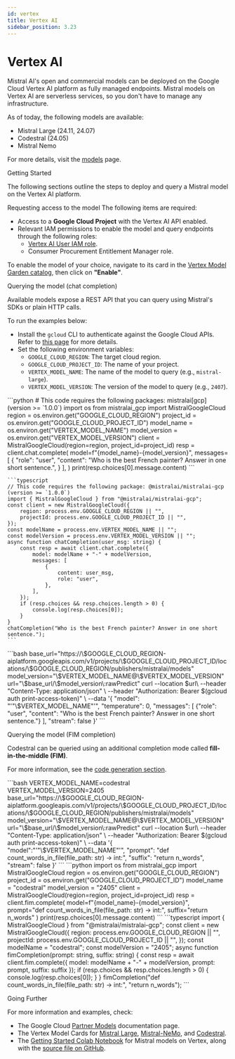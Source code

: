 ```yaml
---
id: vertex
title: Vertex AI
sidebar_position: 3.23
---
```


# Vertex AI
Mistral AI's open and commercial models can be deployed on the Google Cloud Vertex AI platform as fully managed endpoints. Mistral models on Vertex AI are serverless services, so you don't have to manage any infrastructure.

As of today, the following models are available:
- Mistral Large (24.11, 24.07)
- Codestral (24.05)
- Mistral Nemo

For more details, visit the [models](../../../getting-started/models/models_overview) page.

<SectionTab as="h1" sectionId="getting-started">Getting Started</SectionTab>

The following sections outline the steps to deploy and query a Mistral model on the Vertex AI platform.

<SectionTab as="h2" variant="secondary" sectionId="requesting-access-to-the-model">Requesting access to the model</SectionTab>
The following items are required:
- Access to a **Google Cloud Project** with the Vertex AI API enabled.
- Relevant IAM permissions to enable the model and query endpoints through the following roles:
  - [Vertex AI User IAM role](https://cloud.google.com/vertex-ai/docs/general/access-control#aiplatform.user).
  - Consumer Procurement Entitlement Manager role.

To enable the model of your choice, navigate to its card in the [Vertex Model Garden catalog](https://cloud.google.com/vertex-ai/generative-ai/docs/model-garden/explore-models), then click on **"Enable"**.

<SectionTab as="h2" variant="secondary" sectionId="querying-the-model-chat">Querying the model (chat completion)</SectionTab>

Available models expose a REST API that you can query using Mistral's SDKs or plain HTTP calls.

To run the examples below:
- Install the `gcloud` CLI to authenticate against the Google Cloud APIs. Refer to [this page](https://cloud.google.com/docs/authentication/provide-credentials-adc#google-idp) for more details.
- Set the following environment variables:
  - `GOOGLE_CLOUD_REGION`: The target cloud region.
  - `GOOGLE_CLOUD_PROJECT_ID`: The name of your project.
  - `VERTEX_MODEL_NAME`: The name of the model to query (e.g., `mistral-large`).
  - `VERTEX_MODEL_VERSION`: The version of the model to query (e.g., `2407`).

<Tabs>
  <TabItem value="python" label="Python">
    ```python
    # This code requires the following packages: mistralai[gcp] (version >= `1.0.0`)
    import os
    from mistralai_gcp import MistralGoogleCloud
    region = os.environ.get("GOOGLE_CLOUD_REGION")
    project_id = os.environ.get("GOOGLE_CLOUD_PROJECT_ID")
    model_name = os.environ.get("VERTEX_MODEL_NAME")
    model_version = os.environ.get("VERTEX_MODEL_VERSION")
    client = MistralGoogleCloud(region=region, project_id=project_id)
    resp = client.chat.complete(
        model=f"{model_name}-{model_version}",
        messages=[
            {
                "role": "user",
                "content": "Who is the best French painter? Answer in one short sentence.",
            }
        ],
    )
    print(resp.choices[0].message.content)
    ```
  </TabItem>
  <TabItem value="ts" label="TypeScript">

    ```typescript
    // This code requires the following package: @mistralai/mistralai-gcp (version >= `1.0.0`)
    import { MistralGoogleCloud } from "@mistralai/mistralai-gcp";
    const client = new MistralGoogleCloud({
        region: process.env.GOOGLE_CLOUD_REGION || "",
        projectId: process.env.GOOGLE_CLOUD_PROJECT_ID || "",
    });
    const modelName = process.env.VERTEX_MODEL_NAME || "";
    const modelVersion = process.env.VERTEX_MODEL_VERSION || "";
    async function chatCompletion(user_msg: string) {
        const resp = await client.chat.complete({
            model: modelName + "-" + modelVersion,
            messages: [
                {
                    content: user_msg,
                    role: "user",
                },
            ],
        });
        if (resp.choices && resp.choices.length > 0) {
            console.log(resp.choices[0]);
        }
    }
    chatCompletion("Who is the best French painter? Answer in one short sentence.");
    ```
  </TabItem>
  <TabItem value="curl" label="curl" default>
    ```bash
    base_url="https://\$GOOGLE_CLOUD_REGION-aiplatform.googleapis.com/v1/projects/\$GOOGLE_CLOUD_PROJECT_ID/locations/\$GOOGLE_CLOUD_REGION/publishers/mistralai/models"
    model_version="\$VERTEX_MODEL_NAME@\$VERTEX_MODEL_VERSION"
    url="\$base_url/\$model_version\:rawPredict"
    curl --location $url\
      --header "Content-Type: application/json" \
      --header "Authorization: Bearer $(gcloud auth print-access-token)" \
      --data '{
          "model": "'"\$VERTEX_MODEL_NAME"'",
          "temperature": 0,
          "messages": [
            {"role": "user", "content": "Who is the best French painter? Answer in one short sentence."}
          ],
          "stream": false
        }'
    ```
  </TabItem>
</Tabs>

<SectionTab as="h2" variant="secondary" sectionId="querying-the-model-fim">Querying the model (FIM completion)</SectionTab>

Codestral can be queried using an additional completion mode called **fill-in-the-middle (FIM)**.

For more information, see the [code generation section](../../../capabilities/code_generation).

<Tabs>
  <TabItem value="curl" label="cURL">
    ```bash
    VERTEX_MODEL_NAME=codestral
    VERTEX_MODEL_VERSION=2405
    base_url="https://\$GOOGLE_CLOUD_REGION-aiplatform.googleapis.com/v1/projects/\$GOOGLE_CLOUD_PROJECT_ID/locations/\$GOOGLE_CLOUD_REGION/publishers/mistralai/models"
    model_version="\$VERTEX_MODEL_NAME@\$VERTEX_MODEL_VERSION"
    url="\$base_url/\$model_version\:rawPredict"
    curl --location $url\
      --header "Content-Type: application/json" \
      --header "Authorization: Bearer $(gcloud auth print-access-token)" \
      --data '{
          "model":"'"\$VERTEX_MODEL_NAME"'",
          "prompt": "def count_words_in_file(file_path: str) -> int:",
          "suffix": "return n_words",
          "stream": false
        }'
    ```
  </TabItem>
  <TabItem value="python" label="Python">
    ```python
    import os
    from mistralai_gcp import MistralGoogleCloud
    region = os.environ.get("GOOGLE_CLOUD_REGION")
    project_id = os.environ.get("GOOGLE_CLOUD_PROJECT_ID")
    model_name = "codestral"
    model_version = "2405"
    client = MistralGoogleCloud(region=region, project_id=project_id)
    resp = client.fim.complete(
        model=f"{model_name}-{model_version}",
        prompt="def count_words_in_file(file_path: str) -> int:",
        suffix="return n_words"
    )
    print(resp.choices[0].message.content)
    ```
  </TabItem>
  <TabItem value="ts" label="TypeScript">
    ```typescript
    import { MistralGoogleCloud } from "@mistralai/mistralai-gcp";
    const client = new MistralGoogleCloud({
        region: process.env.GOOGLE_CLOUD_REGION || "",
        projectId: process.env.GOOGLE_CLOUD_PROJECT_ID || "",
    });
    const modelName = "codestral";
    const modelVersion = "2405";
    async function fimCompletion(prompt: string, suffix: string) {
        const resp = await client.fim.complete({
            model: modelName + "-" + modelVersion,
            prompt: prompt,
            suffix: suffix
        });
        if (resp.choices && resp.choices.length > 0) {
            console.log(resp.choices[0]);
        }
    }
    fimCompletion("def count_words_in_file(file_path: str) -> int:",
                  "return n_words");
    ```
  </TabItem>
</Tabs>

<SectionTab as="h1" sectionId="going-further">Going Further</SectionTab>

For more information and examples, check:
- The Google Cloud [Partner Models](https://cloud.google.com/vertex-ai/generative-ai/docs/partner-models/mistral) documentation page.
- The Vertex Model Cards for [Mistral Large](https://console.cloud.google.com/vertex-ai/publishers/mistralai/model-garden/mistral-large), [Mistral-NeMo](https://console.cloud.google.com/vertex-ai/publishers/mistralai/model-garden/mistral-nemo), and [Codestral](https://console.cloud.google.com/vertex-ai/publishers/mistralai/model-garden/codestral).
- The [Getting Started Colab Notebook](https://colab.research.google.com/github/GoogleCloudPlatform/vertex-ai-samples/blob/main/notebooks/official/generative_ai/mistralai_intro.ipynb) for Mistral models on Vertex, along with the [source file on GitHub](https://github.com/GoogleCloudPlatform/vertex-ai-samples/tree/main/notebooks/official/generative_ai/mistralai_intro.ipynb).